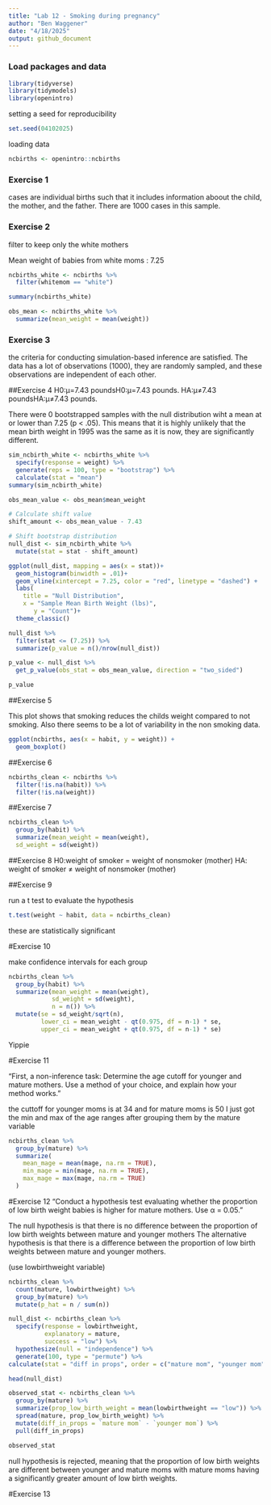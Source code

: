 ```yaml
---
title: "Lab 12 - Smoking during pregnancy"
author: "Ben Waggener"
date: "4/18/2025"
output: github_document
---
```


### Load packages and data

```r
library(tidyverse) 
library(tidymodels)
library(openintro)
```

setting a seed for reproducibility 
```r
set.seed(04102025)
```

loading data
```r
ncbirths <- openintro::ncbirths
```



### Exercise 1

cases are individual births such that it includes information aboout the child, the mother, and the father. There are 1000 cases in this sample.

### Exercise 2

filter to keep only the white mothers

Mean weight of babies from white moms : 7.25  
```r
ncbirths_white <- ncbirths %>%
  filter(whitemom == "white")

summary(ncbirths_white)

obs_mean <- ncbirths_white %>%
  summarize(mean_weight = mean(weight)) 
```

### Exercise 3
the criteria for conducting simulation-based inference are satisfied. The data has a lot of observations (1000), they are randomly sampled, and these observations are independent of each other.

##Exercise 4
H0:μ=7.43 poundsH0:μ=7.43 pounds.
HA:μ≠7.43 poundsHA:μ≠7.43 pounds.

There were 0 bootstrapped samples with the null distribution wiht a mean at or lower than 7.25 (p < .05). This means that it is highly unlikely that the mean birth weight in 1995 was the same as it is now, they are significantly different. 

```r
sim_ncbirth_white <- ncbirths_white %>%
  specify(response = weight) %>%
  generate(reps = 100, type = "bootstrap") %>%
  calculate(stat = "mean")
summary(sim_ncbirth_white)
```
```r

obs_mean_value <- obs_mean$mean_weight

# Calculate shift value
shift_amount <- obs_mean_value - 7.43

# Shift bootstrap distribution
null_dist <- sim_ncbirth_white %>%
  mutate(stat = stat - shift_amount)
```

```r
ggplot(null_dist, mapping = aes(x = stat))+
  geom_histogram(binwidth = .01)+
  geom_vline(xintercept = 7.25, color = "red", linetype = "dashed") +
  labs(
    title = "Null Distribution",
    x = "Sample Mean Birth Weight (lbs)",
       y = "Count")+
  theme_classic()
```

```r
null_dist %>%
  filter(stat <= (7.25)) %>%
  summarize(p_value = n()/nrow(null_dist))
```
```r
p_value <- null_dist %>%
  get_p_value(obs_stat = obs_mean_value, direction = "two_sided")

p_value
```


##Exercise 5

This plot shows that smoking reduces the childs weight compared to not smoking. Also there seems to be a lot of variability in the non smoking data.
```r


ggplot(ncbirths, aes(x = habit, y = weight)) +
  geom_boxplot()
```

##Exercise 6
```r
ncbirths_clean <- ncbirths %>%
  filter(!is.na(habit)) %>%
  filter(!is.na(weight)) 
```

##Exercise 7
```r
ncbirths_clean %>%
  group_by(habit) %>%
  summarize(mean_weight = mean(weight),
  sd_weight = sd(weight))
```

##Exercise 8
H0:weight of smoker = weight of nonsmoker (mother)
HA: weight of smoker ≠ weight of nonsmoker (mother)



##Exercise 9

run a t test to evaluate the hypothesis

```r
t.test(weight ~ habit, data = ncbirths_clean)


```
these are statistically significant

#Exercise 10

make confidence intervals for each group

```r
ncbirths_clean %>%
  group_by(habit) %>%
  summarize(mean_weight = mean(weight),
            sd_weight = sd(weight),
            n = n()) %>%
  mutate(se = sd_weight/sqrt(n),
         lower_ci = mean_weight - qt(0.975, df = n-1) * se,
         upper_ci = mean_weight + qt(0.975, df = n-1) * se)
```

Yippie
  
#Exercise 11

"First, a non-inference task: Determine the age cutoff for younger and mature mothers. Use a method of your choice, and explain how your method works."

the cuttoff for younger moms is at 34 and for mature moms is 50
I just got the min and max of the age ranges after grouping them by the mature variable

```r
ncbirths_clean %>%
  group_by(mature) %>%
  summarize(
    mean_mage = mean(mage, na.rm = TRUE),
    min_mage = min(mage, na.rm = TRUE),
    max_mage = max(mage, na.rm = TRUE)
  )
```

#Exercise 12
"Conduct a hypothesis test evaluating whether the proportion of low birth weight babies is higher for mature mothers. Use α = 0.05."

The null hypothesis is that there is no difference between the proportion of low birth weights between mature and younger mothers
The alternative hypothesis is that there is a difference between the proportion of low birth weights between mature and younger mothers.

(use lowbirthweight variable)



```r
ncbirths_clean %>%
  count(mature, lowbirthweight) %>%
  group_by(mature) %>%
  mutate(p_hat = n / sum(n))

```

```r
null_dist <- ncbirths_clean %>%
  specify(response = lowbirthweight, 
          explanatory = mature, 
          success = "low") %>%
  hypothesize(null = "independence") %>%
  generate(100, type = "permute") %>%
calculate(stat = "diff in props", order = c("mature mom", "younger mom"))

head(null_dist)

observed_stat <- ncbirths_clean %>%
  group_by(mature) %>%
  summarize(prop_low_birth_weight = mean(lowbirthweight == "low")) %>%
  spread(mature, prop_low_birth_weight) %>%
  mutate(diff_in_props = `mature mom` - `younger mom`) %>%
  pull(diff_in_props)

observed_stat

```

null hypothesis is rejected, meaning that the proportion of low birth weights are different between younger and mature moms with mature moms having a significantly greater amount of low birth weights.

#Exercise 13
